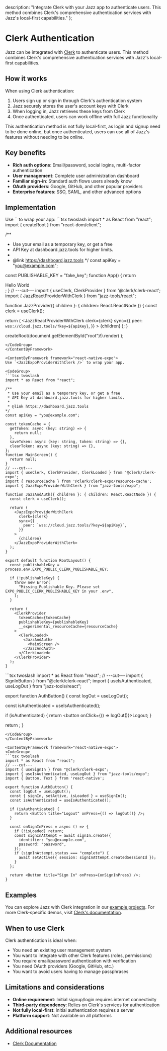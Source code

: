   description: "Integrate Clerk with your Jazz app to authenticate users. This method combines Clerk's comprehensive authentication services with Jazz's local-first capabilities."
};


# Clerk Authentication

Jazz can be integrated with [Clerk](https://clerk.com/) to authenticate users. This method combines Clerk's comprehensive authentication services with Jazz's local-first capabilities.

## How it works

When using Clerk authentication:
1. Users sign up or sign in through Clerk's authentication system
2. Jazz securely stores the user's account keys with Clerk
3. When logging in, Jazz retrieves these keys from Clerk
4. Once authenticated, users can work offline with full Jazz functionality

This authentication method is not fully local-first, as login and signup need to be done online, but once authenticated, users can use all of Jazz's features without needing to be online.

## Key benefits

- **Rich auth options**: Email/password, social logins, multi-factor authentication
- **User management**: Complete user administration dashboard
- **Familiar sign-in**: Standard auth flows users already know
- **OAuth providers**: Google, GitHub, and other popular providers
- **Enterprise features**: SSO, SAML, and other advanced options

## Implementation

<ContentByFramework framework="react">
Use `<JazzReactProviderWithClerk />` to wrap your app:

<CodeGroup>
```tsx twoslash
import * as React from "react";
import { createRoot } from "react-dom/client";

/**
 * Use your email as a temporary key, or get a free
 * API Key at dashboard.jazz.tools for higher limits.
 * 
 * @link https://dashboard.jazz.tools
*/
const apiKey = "you@example.com";

const PUBLISHABLE_KEY = "fake_key";
function App() {
  return <div>Hello World</div>;
}
// ---cut---
import { useClerk, ClerkProvider } from '@clerk/clerk-react';
import { JazzReactProviderWithClerk } from "jazz-tools/react";

function JazzProvider({ children }: { children: React.ReactNode }) {
  const clerk = useClerk();

  return (
    <JazzReactProviderWithClerk
      clerk={clerk}
      sync={{
        peer: `wss://cloud.jazz.tools/?key=${apiKey}`,
      }}
    >
      {children}
    </JazzReactProviderWithClerk>
  );
}

createRoot(document.getElementById("root")!).render(
  <ClerkProvider publishableKey={PUBLISHABLE_KEY} afterSignOutUrl="/">
    <JazzProvider>
      <App />
    </JazzProvider>
  </ClerkProvider>
);
```
</CodeGroup>
</ContentByFramework>

<ContentByFramework framework="react-native-expo">
Use `<JazzExpoProviderWithClerk />` to wrap your app.

<CodeGroup>
```tsx twoslash
import * as React from "react";

/**
 * Use your email as a temporary key, or get a free
 * API Key at dashboard.jazz.tools for higher limits.
 * 
 * @link https://dashboard.jazz.tools
*/
const apiKey = "you@example.com";

const tokenCache = {
  getToken: async (key: string) => {
    return null;
  },
  saveToken: async (key: string, token: string) => {},
  clearToken: async (key: string) => {},
};
function MainScreen() {
  return null;
}
// ---cut---
import { useClerk, ClerkProvider, ClerkLoaded } from '@clerk/clerk-expo';
import { resourceCache } from '@clerk/clerk-expo/resource-cache';
import { JazzExpoProviderWithClerk } from "jazz-tools/expo";

function JazzAndAuth({ children }: { children: React.ReactNode }) {
  const clerk = useClerk();

  return (
    <JazzExpoProviderWithClerk
      clerk={clerk}
      sync={{
        peer: `wss://cloud.jazz.tools/?key=${apiKey}`,
      }}
    >
      {children}
    </JazzExpoProviderWithClerk>
  );
}

export default function RootLayout() {
  const publishableKey = process.env.EXPO_PUBLIC_CLERK_PUBLISHABLE_KEY;

  if (!publishableKey) {
    throw new Error(
      "Missing Publishable Key. Please set EXPO_PUBLIC_CLERK_PUBLISHABLE_KEY in your .env",
    );
  }

  return (
    <ClerkProvider
      tokenCache={tokenCache}
      publishableKey={publishableKey}
      __experimental_resourceCache={resourceCache}
    >
      <ClerkLoaded>
        <JazzAndAuth>
          <MainScreen />
        </JazzAndAuth>
      </ClerkLoaded>
    </ClerkProvider>
  );
}
```
</CodeGroup>
</ContentByFramework>

<ContentByFramework framework="react">
<CodeGroup>
```tsx twoslash
import * as React from "react";
// ---cut---
import { SignInButton } from "@clerk/clerk-react";
import { useIsAuthenticated, useLogOut } from "jazz-tools/react";

export function AuthButton() {
  const logOut = useLogOut();

  const isAuthenticated = useIsAuthenticated();

  if (isAuthenticated) {
    return <button onClick={() => logOut()}>Logout</button>;
  }

  return <SignInButton />;
}
```
</CodeGroup>
</ContentByFramework>

<ContentByFramework framework="react-native-expo">
<CodeGroup>
```tsx twoslash
import * as React from "react";
// ---cut---
import { useSignIn } from "@clerk/clerk-expo";
import { useIsAuthenticated, useLogOut } from "jazz-tools/expo";
import { Button, Text } from 'react-native';

export function AuthButton() {
  const logOut = useLogOut();
  const { signIn, setActive, isLoaded } = useSignIn();
  const isAuthenticated = useIsAuthenticated();

  if (isAuthenticated) {
    return <Button title="Logout" onPress={() => logOut()} />;
  }

  const onSignInPress = async () => {
    if (!isLoaded) return;
    const signInAttempt = await signIn.create({
      identifier: "you@example.com",
      password: "password",
    });
    if (signInAttempt.status === "complete") {
      await setActive({ session: signInAttempt.createdSessionId });
    }
  };

  return <Button title="Sign In" onPress={onSignInPress} />;
}
```
</CodeGroup>
</ContentByFramework>

## Examples

You can explore Jazz with Clerk integration in our [example projects](/examples). For more Clerk-specific demos, visit [Clerk's documentation](https://clerk.com/docs).

## When to use Clerk

Clerk authentication is ideal when:

- You need an existing user management system
- You want to integrate with other Clerk features (roles, permissions)
- You require email/password authentication with verification
- You need OAuth providers (Google, GitHub, etc.)
- You want to avoid users having to manage passphrases

## Limitations and considerations

- **Online requirement**: Initial signup/login requires internet connectivity
- **Third-party dependency**: Relies on Clerk's services for authentication
- **Not fully local-first**: Initial authentication requires a server
- **Platform support**: Not available on all platforms

## Additional resources

- [Clerk Documentation](https://clerk.com/docs)
